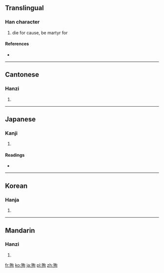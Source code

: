 ==Translingual==

===Han character===
{{Han char|rn=78|rad=歹|as=06|sn=10|four=1722<sub>0</sub>|canj=一弓心日 (MNPA)}}

# die for cause, be martyr for

====References====
* {{Han ref|kx=0580.220|dkj=16448|dj=0972.300|hdz=21386.060|uh=6B89|ud=27529|bh=AEEE|bd=44782}}

----

==Cantonese==

===Hanzi===
{{yue-hanzi|jyut=|y=seun1, seun6}}

# {{defn|Cantonese|sort=歹06}}

----

==Japanese==

===Kanji===
{{ja-kanji|grade=c|rs=歹06}}

# {{defn|Japanese|sort=歹06}}

====Readings====
* {{ja-readings|on=[[じゅん]] (jun)|kun=[[したがう]] (shitagau)}}

----

==Korean==

===Hanja===
{{ko-hanja|hangeul=순|eumhun=|rv=sun|mr=sun|y=swun}}

# {{defn|Korean|sort=歹06}}

----

==Mandarin==

===Hanzi===
{{cmn-hanzi|pin=[[xùn]] ([[xun4]])|wg=hsün<sup>4</sup>}}

# {{defn|Mandarin|sort=歹06}}

[[fr:殉]]
[[ko:殉]]
[[ja:殉]]
[[pl:殉]]
[[zh:殉]]